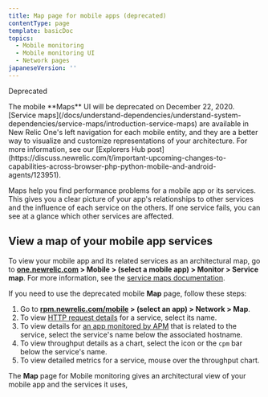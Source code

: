 ```yaml
---
title: Map page for mobile apps (deprecated)
contentType: page
template: basicDoc
topics:
  - Mobile monitoring
  - Mobile monitoring UI
  - Network pages
japaneseVersion: ''
---
```


Deprecated

<Callout variant="important">
  The mobile **Maps** UI will be deprecated on December 22, 2020. [Service maps](/docs/understand-dependencies/understand-system-dependencies/service-maps/introduction-service-maps) are available in New Relic One's left navigation for each mobile entity, and they are a better way to visualize and customize representations of your architecture. For more information, see our [Explorers Hub post](https://discuss.newrelic.com/t/important-upcoming-changes-to-capabilities-across-browser-php-python-mobile-and-android-agents/123951).
</Callout>

Maps help you find performance problems for a mobile app or its services. This gives you a clear picture of your app's relationships to other services and the influence of each service on the others. If one service fails, you can see at a glance which other services are affected.

## View a map of your mobile app services

To view your mobile app and its related services as an architectural map, go to **[one.newrelic.com](https://one.newrelic.com) > Mobile > (select a mobile app) > Monitor > Service map**. For more information, see the [service maps documentation](/docs/understand-dependencies/understand-system-dependencies/service-maps/how-use-service-maps).

If you need to use the deprecated mobile **Map** page, follow these steps:

1. Go to **[rpm.newrelic.com/mobile](https://rpm.newrelic.com/mobile) > (select an app) > Network > Map**.
2. To view [HTTP request details](/docs/mobile-monitoring-ui/http-requests-dashboard) for a service, select its name.
3. To view details for [an app monitored by APM](/docs/applications-menu/applications-overview) that is related to the service, select the service's name below the associated hostname.
4. To view throughput details as a chart, select the icon or the `cpm` bar below the service's name.
5. To view detailed metrics for a service, mouse over the throughput chart.

The **Map** page for Mobile monitoring gives an architectural view of your mobile app and the services it uses,
